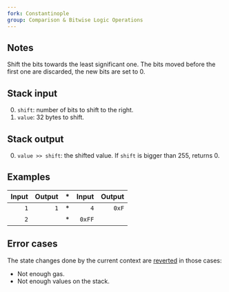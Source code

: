 ```yaml
---
fork: Constantinople
group: Comparison & Bitwise Logic Operations
---
```


## Notes

Shift the bits towards the least significant one. The bits moved before the first one are discarded, the new bits are set to 0.

## Stack input

0. `shift`: number of bits to shift to the right.
1. `value`: 32 bytes to shift.

## Stack output

0. `value >> shift`: the shifted value. If `shift` is bigger than 255, returns 0.

## Examples

| Input | Output | * | Input | Output |
|------:|-------:|-|------:|-------:|
| `1` | `1` | * | `4` | `0xF` |
| `2` | | * | `0xFF` | |

## Error cases

The state changes done by the current context are [reverted](#FD) in those cases:
- Not enough gas.
- Not enough values on the stack.
